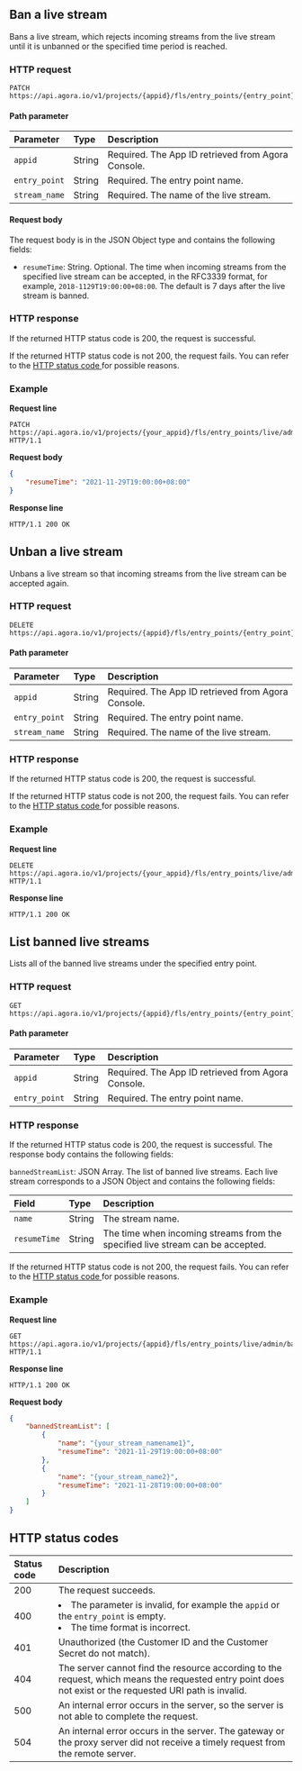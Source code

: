 
## Ban a live stream

Bans a live stream, which rejects incoming streams from the live stream until it is unbanned or the specified time period is reached.

### HTTP request

```http
PATCH https://api.agora.io/v1/projects/{appid}/fls/entry_points/{entry_point}/admin/banned_streams/{stream_name}
```

#### Path parameter

| Parameter | Type | Description |
| :------------ | :----- | :----------------------------------- |
| `appid` | String | Required. The App ID retrieved from Agora Console. |
| `entry_point` | String | Required. The entry point name. |
| `stream_name` | String | Required. The name of the live stream. |


#### Request body

The request body is in the JSON Object type and contains the following fields:

- `resumeTime`: String. Optional. The time when incoming streams from the specified live stream can be accepted, in the RFC3339 format, for example, `2018-1129T19:00:00+08:00`. The default is 7 days after the live stream is banned.

### HTTP response

If the returned HTTP status code is 200, the request is successful.

If the returned HTTP status code is not 200, the request fails. You can refer to the [HTTP status code ](#http-code)for possible reasons.

### Example

**Request line**

```http
PATCH https://api.agora.io/v1/projects/{your_appid}/fls/entry_points/live/admin/banned_streams/{your_stream_name} HTTP/1.1
```

**Request body**

```json
{
    "resumeTime": "2021-11-29T19:00:00+08:00"
}
```

**Response line**

```http
HTTP/1.1 200 OK
```

## Unban a live stream

Unbans a live stream so that incoming streams from the live stream can be accepted again.

### HTTP request

```http
DELETE https://api.agora.io/v1/projects/{appid}/fls/entry_points/{entry_point}/admin/banned_streams/{stream_name}
```

#### Path parameter

| Parameter | Type | Description |
| :------------ | :----- | :----------------------------------- |
| `appid` | String | Required. The App ID retrieved from Agora Console. |
| `entry_point` | String | Required. The entry point name. |
| `stream_name` | String | Required. The name of the live stream.  |

### HTTP response

If the returned HTTP status code is 200, the request is successful.

If the returned HTTP status code is not 200, the request fails. You can refer to the [HTTP status code ](#http-code)for possible reasons.

### Example

**Request line**

```http
DELETE https://api.agora.io/v1/projects/{your_appid}/fls/entry_points/live/admin/banned_streams/{your_stream_name} HTTP/1.1
```

**Response line**

```http
HTTP/1.1 200 OK
```

## List banned live streams

Lists all of the banned live streams under the specified entry point.

### HTTP request

```http
GET https://api.agora.io/v1/projects/{appid}/fls/entry_points/{entry_point}/admin/banned_streams
```

#### Path parameter

| Parameter | Type | Description |
| :------------ | :----- | :----------------------------------- |
| `appid` | String | Required. The App ID retrieved from Agora Console. |
| `entry_point` | String | Required. The entry point name. |

### HTTP response

If the returned HTTP status code is 200, the request is successful. The response body contains the following fields:

`bannedStreamList`: JSON Array. The list of banned live streams. Each live stream corresponds to a JSON Object and contains the following fields:

| Field | Type | Description |
| :----------- | :----- | :------------- |
| `name` | String | The stream name. |
| `resumeTime` | String | The time when incoming streams from the specified live stream can be accepted. |

If the returned HTTP status code is not 200, the request fails. You can refer to the [HTTP status code ](#http-code)for possible reasons.

### Example

**Request line**

```http
GET https://api.agora.io/v1/projects/{appid}/fls/entry_points/live/admin/banned_streams HTTP/1.1
```

**Response line**

```http
HTTP/1.1 200 OK
```

**Request body**

```json
{
    "bannedStreamList": [
        {
            "name": "{your_stream_namename1}",
            "resumeTime": "2021-11-29T19:00:00+08:00"
        },
        {
            "name": "{your_stream_name2}",
            "resumeTime": "2021-11-28T19:00:00+08:00"
        }
    ]
}
```


<a name="http-code"></a>

## HTTP status codes

| Status code | Description |
| :----- | :----------------------------------------------------------- |
| 200 | The request succeeds. |
| 400 | <li>The parameter is invalid, for example the `appid` or the `entry_point` is empty.</li><li>The time format is incorrect.</li> |
| 401 | Unauthorized (the Customer ID and the Customer Secret do not match). |
| 404 | The server cannot find the resource according to the request, which means the requested entry point does not exist or the requested URI path is invalid. |
| 500 | An internal error occurs in the server, so the server is not able to complete the request. |
| 504 | An internal error occurs in the server. The gateway or the proxy server did not receive a timely request from the remote server. |